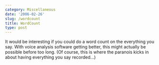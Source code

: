 ```yaml
---
category: Miscellaneous
date: '2006-02-26'
slug: /wordcount
title: WordCount
type: post
---
```



It would be interesting if you could do a word count on the
everything you say. With voice analysis software getting better,
this might actually be possible before too long. (Of course, this
is where the paranois kicks in about having everything you say
recorded...)
